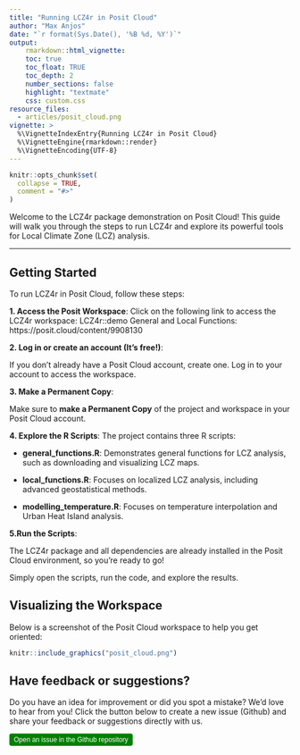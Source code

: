 ```yaml
---
title: "Running LCZ4r in Posit Cloud"
author: "Max Anjos"
date: "`r format(Sys.Date(), '%B %d, %Y')`"
output:
    rmarkdown::html_vignette:
    toc: true
    toc_float: TRUE
    toc_depth: 2
    number_sections: false
    highlight: "textmate"
    css: custom.css
resource_files:
  - articles/posit_cloud.png
vignette: >
  %\VignetteIndexEntry{Running LCZ4r in Posit Cloud}
  %\VignetteEngine{rmarkdown::render}
  %\VignetteEncoding{UTF-8}
---
```


```r
knitr::opts_chunk$set(
  collapse = TRUE,
  comment = "#>"
)
```

Welcome to the LCZ4r package demonstration on Posit Cloud! This guide will walk you through the steps to run LCZ4r and explore its powerful tools for Local Climate Zone (LCZ) analysis.

---

## Getting Started


To run LCZ4r in Posit Cloud, follow these steps:

**1. Access the Posit Workspace**:
Click on the following link to access the LCZ4r workspace:
LCZ4r::demo General and Local Functions: https://posit.cloud/content/9908130

**2. Log in or create an account (It's free!)**:

If you don’t already have a Posit Cloud account, create one.
Log in to your account to access the workspace.

**3. Make a Permanent Copy**:

Make sure to **make a Permanent Copy** of the project and workspace in your Posit Cloud account.

**4. Explore the R Scripts**:
The project contains three R scripts:

- **general_functions.R**: Demonstrates general functions for LCZ analysis, such as downloading and visualizing LCZ maps.

- **local_functions.R**: Focuses on localized LCZ analysis, including advanced geostatistical methods.

- **modelling_temperature.R**: Focuses on temperature interpolation and Urban Heat Island analysis.

**5.Run the Scripts**:

The LCZ4r package and all dependencies are already installed in the Posit Cloud environment, so you’re ready to go!

Simply open the scripts, run the code, and explore the results.

## Visualizing the Workspace

Below is a screenshot of the Posit Cloud workspace to help you get oriented:

```r
knitr::include_graphics("posit_cloud.png")
```


## Have feedback or suggestions?
Do you have an idea for improvement or did you spot a mistake? We'd love to hear from you! Click the button below to create a new issue (Github) and share your feedback or suggestions directly with us.

<button type="button" class="btn" style="background-color: #008000; color: white; padding: .25rem .5rem; font-size: .75rem; border: none; border-radius: .25rem;">
  <a href='https://github.com/ByMaxAnjos/QGIS-LCZ4r-Multilingual/issues/new'style="text-decoration: none; color: white;">
    Open an issue in the Github repository
  </a>
</button>
